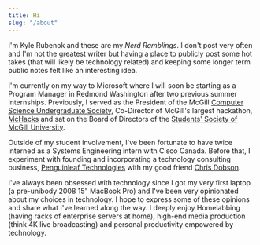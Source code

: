```yaml
---
title: Hi
slug: "/about"
---
```


I'm Kyle Rubenok and these are my _Nerd Ramblings_. I don't post very often and I'm not the greatest writer but having a place to publicly post some hot takes (that will likely be technology related) and keeping some longer term public notes felt like an interesting idea.

I'm currently on my way to Microsoft where I will soon be starting as a Program Manager in Redmond Washington after two previous summer internships. Previously, I served as the President of the McGill [Computer Science Undergraduate Society](https://mcgill-csus.ca), Co-Director of McGill's largest hackathon, [McHacks](https://mchacks.ca) and sat on the Board of Directors of the [Students' Society of McGill University](https://ssmu.ca/).

Outside of my student involvement, I've been fortunate to have twice interned as a Systems Engineering intern with Cisco Canada. Before that, I experiment with founding and incorporating a technology consulting business, [Penguinleaf Technologies](https://penguinleaf.com) with my good friend [Chris Dobson](http://chrisdobson.ca).

I've always been obsessed with technology since I got my very first laptop (a pre-unibody 2008 15" MacBook Pro) and I've been very opinionated about my choices in technology. I hope to express some of these opinions and share what I've learned along the way. I deeply enjoy Homelabbing (having racks of enterprise servers at home), high-end media production (think 4K live broadcasting) and personal productivity empowered by technology.

